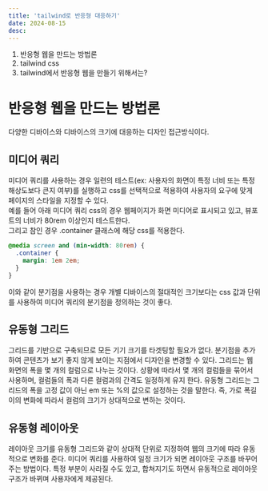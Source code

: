 ```yaml
---
title: 'tailwind로 반응형 대응하기'
date: 2024-08-15
desc:
---
```


1. 반응형 웹을 만드는 방법론
2. tailwind css
3. tailwind에서 반응형 웹을 만들기 위해서는?

# 반응형 웹을 만드는 방법론

다양한 디바이스와 디바이스의 크기에 대응하는 디자인 접근방식이다.

## 미디어 쿼리

미디어 쿼리를 사용하는 경우 일련의 테스트(ex: 사용자의 화면이 특정 너비 또는 특정 해상도보다 큰지 여부)를 실행하고 css를 선택적으로 적용하여 사용자의 요구에 맞게 페이지의 스타일을 지정할 수 있다.  
예를 들어 아래 미디어 쿼리 css의 경우 웹페이지가 화면 미디어로 표시되고 있고, 뷰포트의 너비가 80rem 이상인지 테스트한다.  
그리고 참인 경우 .container 클래스에 해당 css를 적용한다.

```css
@media screen and (min-width: 80rem) {
  .container {
    margin: 1em 2em;
  }
}
```

이와 같이 분기점을 사용하는 경우 개별 디바이스의 절대적인 크기보다는 css 값과 단위를 사용하여 미디어 쿼리의 분기점을 정의하는 것이 좋다.

## 유동형 그리드

그리드를 기반으로 구축되므로 모든 기기 크기를 타겟팅할 필요가 없다.
분기점을 추가하여 콘텐츠가 보기 좋지 않게 보이는 지점에서 디자인을 변경할 수 있다.
그리드는 웹 화면의 폭을 몇 개의 컬럼으로 나누는 것이다.
상황에 따라서 몇 개의 컬럼들을 묶어서 사용하며, 컬럼들의 폭과 다른 컬럼과의 간격도 일정하게 유지 한다.
유동형 그리드는 그리드의 폭을 고정 값이 아닌 em 또는 %의 값으로 설정하는 것을 말한다.
즉, 가로 폭길이의 변화에 따라서 컬럼의 크기가 상대적으로 변하는 것이다.

## 유동형 레이아웃

레이아웃 크기를 유동형 그리드와 같이 상대적 단위로 지정하여 웹의 크기에 따라 유동적으로 변화를 준다.
미디어 쿼리를 사용하여 일정 크기가 되면 레이아웃 구조를 바꾸어 주는 방법이다.
특정 부분이 사라질 수도 있고, 합쳐지기도 하면서 유동적으로 레이아웃 구조가 바뀌며 사용자에게 제공된다.
